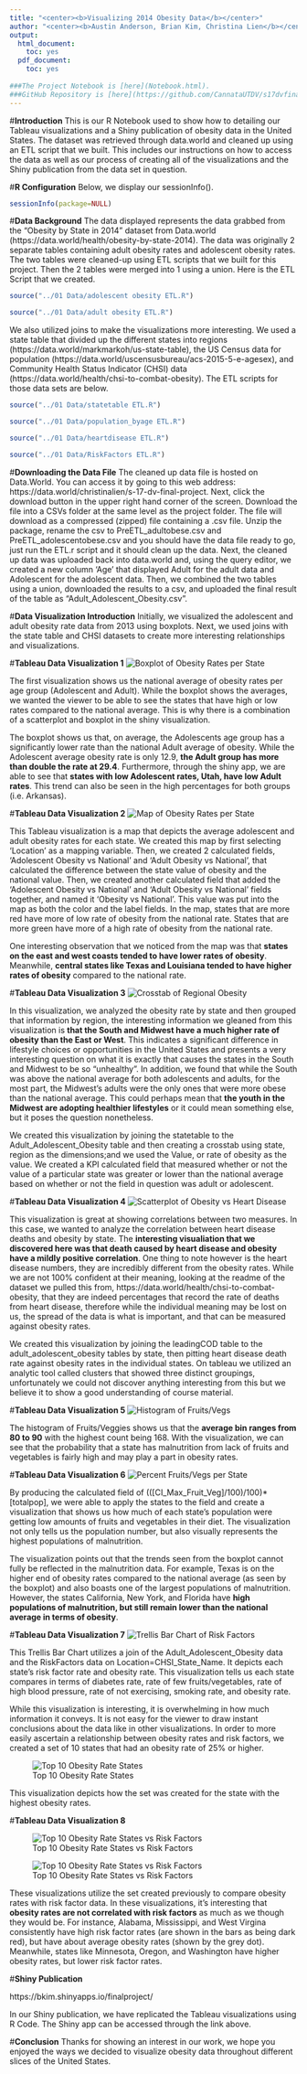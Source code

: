 ```yaml
---
title: "<center><b>Visualizing 2014 Obesity Data</b></center>"
author: "<center><b>Austin Anderson, Brian Kim, Christina Lien</b></center>"
output:
  html_document:
    toc: yes
  pdf_document:
    toc: yes
    
###The Project Notebook is [here](Notebook.html).
###GitHub Repository is [here](https://github.com/CannataUTDV/s17dvfinalproject-dvproject-4-anderson-kim-lien)
---
```


#**Introduction**
This is our R Notebook used to show how to detailing our Tableau visualizations and a Shiny publication of obesity data in the United States. The dataset was retrieved through data.world and cleaned up using an ETL script that we built. This includes our instructions on how to access the data as well as our process of creating all of the visualizations and the Shiny publication from the data set in question.

#**R Configuration**
Below, we display our sessionInfo().

```r
sessionInfo(package=NULL)
```

#**Data Background**
The data displayed represents the data grabbed from the "Obesity by State in 2014" dataset from Data.world (https://data.world/health/obesity-by-state-2014). The data was originally 2 separate tables containing adult obesity rates and adolescent obesity rates. The two tables were cleaned-up using ETL scripts that we built for this project. Then the 2 tables were merged into 1 using a union. Here is the ETL Script that we created.

```r
source("../01 Data/adolescent obesity ETL.R")
```

```r
source("../01 Data/adult obesity ETL.R")
```
We also utilized joins to make the visualizations more interesting. We used a state table that divided up the different states into regions (https://data.world/markmarkoh/us-state-table), the US Census data for population (https://data.world/uscensusbureau/acs-2015-5-e-agesex), and Community Health Status Indicator (CHSI) data (https://data.world/health/chsi-to-combat-obesity). The ETL scripts for those data sets are below.

```r
source("../01 Data/statetable ETL.R")
```

```r
source("../01 Data/population_byage ETL.R")
```

```r
source("../01 Data/heartdisease ETL.R")
```

```r
source("../01 Data/RiskFactors ETL.R")
```
#**Downloading the Data File**
The cleaned up data file is hosted on Data.World. You can access it by going to this web address: https://data.world/christinalien/s-17-dv-final-project. Next, click the download button in the upper right hand corner of the screen. Download the file into a CSVs folder at the same level as the project folder. The file will download as a compressed (zipped) file containing a .csv file. Unzip the package, rename the csv to PreETL_adultobese.csv and PreETL_adolescentobese.csv and you should have the data file ready to go, just run the ETL.r script and it should clean up the data. Next, the cleaned up data was uploaded back into data.world and, using the query editor, we created a new column 'Age' that displayed Adult for the adult data and Adolescent for the adolescent data. Then, we combined the two tables using a union, downloaded the results to a csv, and uploaded the final result of the table as "Adult_Adolescent_Obesity.csv".

#**Data Visualization Introduction**
Initially, we visualized the adolescent and adult obesity rate data from 2013 using boxplots. Next, we used joins with the state table and CHSI datasets to create more interesting relationships and visualizations.

#**Tableau Data Visualization 1** 
![Boxplot of Obesity Rates per State](../03 Visualizations/National Obesity Rates per State.PNG) 

The first visualization shows us the national average of obesity rates per age group (Adolescent and Adult). While the boxplot shows the averages, we wanted the viewer to be able to see the states that have high or low rates compared to the national average. This is why there is a combination of a scatterplot and boxplot in the shiny visualization. 

The boxplot shows us that, on average, the Adolescents age group has a significantly lower rate than the national Adult average of obesity. While the Adolescent average obesity rate is only 12.9, **the Adult group has more than double the rate at 29.4**. Furthermore, through the shiny app, we are able to see that **states with low Adolescent rates, Utah, have low Adult rates**. This trend can also be seen in the high percentages for both groups (i.e. Arkansas). 

#**Tableau Data Visualization 2** 
![Map of Obesity Rates per State](../03 Visualizations/MapOfObesityRates.PNG)

This Tableau visualization is a map that depicts the average adolescent and adult obesity rates for each state. We created this map by first selecting 'Location' as a mapping variable. Then, we created 2 calculated fields, 'Adolescent Obesity vs National' and 'Adult Obesity vs National', that calculated the difference between the state value of obesity and the national value. Then, we created another calculated field that added the 'Adolescent Obesity vs National' and 'Adult Obesity vs National' fields together, and named it 'Obesity vs National'. This value was put into the map as both the color and the label fields. In the map, states that are more red have more of low rate of obesity from the national rate. States that are more green have more of a high rate of obesity from the national rate. 

One interesting observation that we noticed from the map was that **states on the east and west coasts tended to have lower rates of obesity**. Meanwhile, **central states like Texas and Louisiana tended to have higher rates of obesity** compared to the national rate. 

#**Tableau Data Visualization 3** 
![Crosstab of Regional Obesity](../03 Visualizations/Obesity by region crosstab.png)

In this visualization, we analyzed the obesity rate by state and then grouped that information by region, the interesting information we gleaned from this visualization is **that the South and Midwest have a much higher rate of obesity than the East or West**. This indicates a significant difference in lifestyle choices or opportunities in the United States and presents a very interesting question on what it is exactly that causes the states in the South and Midwest to be so "unhealthy". In addition, we found that while the South was above the national average for both adolescents and adults, for the most part, the Midwest's adults were the only ones that were more obese than the national average. This could perhaps mean that **the youth in the Midwest are adopting healthier lifestyles** or it could mean something else, but it poses the question nonetheless.

We created this visualization by joining the statetable to the Adult_Adolescent_Obesity table and then creating a crosstab using state, region as the dimensions;and we used the Value, or rate of obesity as the value. We created a KPI calculated field that measured whether or not the value of a particular state was greater or lower than the national average based on whether or not the field in question was adult or adolescent.

#**Tableau Data Visualization 4** 
![Scatterplot of Obesity vs Heart Disease](../03 Visualizations/Scatterplot_obesity vs heart disease.png) 

This visualization is great at showing correlations between two measures. In this case, we wanted to analyze the correlation between heart disease deaths and obesity by state. The **interesting visualiation that we discovered here was that death caused by heart disease and obesity have a mildly positive correlation**. One thing to note however is the heart disease numbers, they are incredibly different from the obesity rates. While we are not 100% confident at their meaning, looking at the readme of the dataset we pulled this from, https://data.world/health/chsi-to-combat-obesity, that they are indeed percentages that record the rate of deaths from heart disease, therefore while the individual meaning may be lost on us, the spread of the data is what is important, and that can be measured against obesity rates.

We created this visualization by joining the leadingCOD table to the adult_adolescent_obesity tables by state, then pitting heart disease death rate against obesity rates in the individual states. On tableau we utilized an analytic tool called clusters that showed three distinct groupings, unfortunately we could not discover anything interesting from this but we believe it to show a good understanding of course material.


#**Tableau Data Visualization 5** 
![Histogram of Fruits/Vegs](../03 Visualizations/Histogram of FruitsVegs.PNG) 

The histogram of Fruits/Veggies shows us that the **average bin ranges from 80 to 90** with the highest count being 168. With the visualization, we can see that the probability that a state has malnutrition from lack of fruits and vegetables is fairly high and may play a part in obesity rates.

#**Tableau Data Visualization 6** 
![Percent Fruits/Vegs per State](../03 Visualizations/Percent FruitsVeg per State.PNG) 

By producing the calculated field of (([CI_Max_Fruit_Veg]/100)/100)*[totalpop], we were able to apply the states to the field and create a visualization that shows us how much of each state's population were getting low amounts of fruits and vegetables in their diet. The visualization not only tells us the population number, but also visually represents the highest populations of malnutrition.

The visualization points out that the trends seen from the boxplot cannot fully be reflected in the malnutrition data. For example, Texas is on the higher end of obesity rates compared to the national average (as seen by the boxplot) and also boasts one of the largest populations of malnutrition. However, the states California, New York, and Florida have **high populations of malnutrition, but still remain lower than the national average in terms of obesity**.

#**Tableau Data Visualization 7** 
![Trellis Bar Chart of Risk Factors](../03 Visualizations/Trellis Bar Chart of Risk Factors.PNG)

This Trellis Bar Chart utilizes a join of the Adult_Adolescent_Obesity data and the RiskFactors data on Location=CHSI_State_Name. It depicts each state's risk factor rate and obesity rate. This visualization tells us each state compares in terms of diabetes rate, rate of few fruits/vegetables, rate of high blood pressure, rate of not exercising, smoking rate, and obesity rate.

While this visualization is interesting, it is overwhelming in how much information it conveys. It is not easy for the viewer to draw instant conclusions about the data like in other visualizations. In order to more easily ascertain a relationship between obesity rates and risk factors, we created a set of 10 states that had an obesity rate of 25% or higher. 

![Top 10 Obesity Rate States](../03 Visualizations/Top Ten Obesity Rates Set.PNG)

This visualization depicts how the set was created for the state with the highest obesity rates.


#**Tableau Data Visualization 8** 

![Top 10 Obesity Rate States vs Risk Factors](../03 Visualizations/Top Ten KPI1.PNG) 


![Top 10 Obesity Rate States vs Risk Factors](../03 Visualizations/Top Ten KPI2.PNG) 

These visualizations utilize the set created previously to compare obesity rates with risk factor data. In these visualizations, it's interesting that **obesity rates are not correlated with risk factors** as much as we though they would be. For instance, Alabama, Mississippi, and West Virgina consistently have high risk factor rates (are shown in the bars as being dark red), but have about average obesity rates (shown by the grey dot). Meanwhile, states like Minnesota, Oregon, and Washington have higher obesity rates, but lower risk factor rates.

#**Shiny Publication**

https://bkim.shinyapps.io/finalproject/

In our Shiny publication, we have replicated the Tableau visualizations using R Code. The Shiny app can be accessed through the link above.

#**Conclusion**
Thanks for showing an interest in our work, we hope you enjoyed the ways we decided to visualize obesity data throughout different slices of the United States.